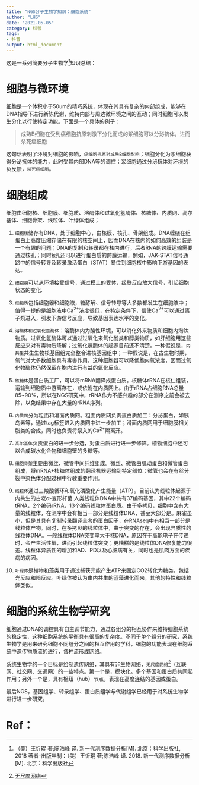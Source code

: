```yaml
---
title: "NGS分子生物学知识：细胞系统"
author: "LHS"
date: "2021-05-05"
category: 科普
tags: 
- 科普
output: html_document
---
```

这是一系列简要分子生物学[^1]知识总结：

# 细胞与微环境

细胞是一个体积小于50um的精巧系统，体现在其具有复杂的内部组成，能够在DNA指导下进行新陈代谢，维持内部与周边微环境之间的互动；同时细胞可以发生分化以行使特定功能。下面是一个具体的例子：

>成熟B细胞在受到癌细胞抗原刺激下分化而成的浆细胞可以分泌抗体，进而杀死癌细胞

这句话表明了环境对细胞的影响，`癌细胞抗原对成熟B细胞影响`；细胞分化为浆细胞获得分泌抗体的能力，此时受其内部DNA等的调控；浆细胞通过分泌抗体对环境的负反馈，`杀死癌细胞`。

# 细胞组成

细胞由细胞核、细胞膜、细胞质、溶酶体和过氧化氢酶体、核糖体、内质网、高尔基体、细胞骨架、线粒体、叶绿体组成；

1. `细胞核`储存有DNA，处于细胞中心，由核膜、核孔、骨架组成。DNA缠绕在组蛋白上高度压缩存储在有限的核空间上，因而DNA在核内的如何高效的组装是一个有趣的问题；DNA的复制和转录都在核内进行，后者RNA的跨膜运输需要通过核孔；同时`核孔`还可以进行蛋白质的跨膜运输，例如，JAK-STAT信号通路中的信号转导及转录激活蛋白（STAT）易位到细胞核中影响下游基因的表达。

2. `细胞膜`可以从环境接受信号，通过模上的受体，级联反应放大信号，引起细胞状态的变化.

3. `细胞质`包括细胞器和细胞液，糖酵解、信号转导等大多数都发生在细胞液中；值得一提的是细胞液中Ca<sup>2+</sup>浓度很低，在特定条件下，信使Ca<sup>2+</sup>可以通过离子泵进入，引发下游信号反应，导致基因表达水平的变化。

4. `溶酶体和过氧化氢酶体`：溶酶体内为酸性环境，可以消化外来物质和细胞内淘汰物质。过氧化氢酶体可以通过过氧化来氧化酚类和醇类物质，如肝细胞用这些反应来对有毒物质降解；过氧化氢酶体的起源目前还不清楚，一种假说是，`内共生`共生生物核基因组完全整合进核基因组中；一种假说是，在古生物时期，氧气对大多数细胞具有毒害作用，这种细胞器可以降低胞内氧浓度，因而过氧化物酶体仍然保留在胞内进行有益的氧化反应。

5. `核糖体`是蛋白质工厂，可以将mRNA翻译成蛋白质。核糖体rRNA在核仁组装，运输到细胞质中游离存在，或依附在内质网上。由于rRNA占细胞RNA总量85~90%，所以在NGS研究中，rRNA作为不感兴趣的部分在测序之前会被去除，以免结果中存在大量的rRNA序列。

6. `内质网`分为粗面和滑面内质网。粗面内质网负责蛋白质加工：分泌蛋白，如胰岛素等，通过tag标签进入内质网中进一步加工；滑面内质网用于细胞膜相关脂类的合成，同时也负责将泵入的Ca<sup>2+</sup>隔离开。

7. `高尔基体`负责蛋白的进一步分选，对蛋白质进行进一步修饰。植物细胞中还可以合成碳水化合物和细胞壁的多糖等。

8. `细胞骨架`主要由微丝、微管中间纤维组成。微丝、微管由肌动蛋白和微管蛋白组成，将mRNA+核糖体组成的翻译机器运输到特定部位；微管也会在有丝分裂中染色体分配过程中行驶重要作用。

9. `线粒体`通过三羧酸循环和氧化磷酸化产生能量（ATP）。目前认为线粒体起源于内共生的古老α-变形杆菌,人类线粒体DNA中共有37编码基因，其中22个编码tRNA，2个编码rRNA，13个编码线粒体蛋白质。由于多拷贝，细胞中含有大量的线粒体，在测序中会有相当一部分是线粒体DNA，甚至大部分是。麻雀虽小，但是其具有复制转录翻译全套的蛋白因子，在RNAseq中有相当一部分是线粒体产物。同时，在多拷贝的线粒体中，由于突变的存在，会出现异质性的线粒体DNA。一般线粒体DNA突变率大于核DNA，原因在于高能电子在传递时，会产生活性氧，进而引起线粒体突变；更糟糕的是线粒体DNA修复能力很差。线粒体异质性的增加和AD、PD以及心脏病有关，同时也是肌肉方面的疾病的病因。

10. `叶绿体`是植物和藻类用于通过捕获光能产生ATP来固定CO2转化为糖类，包括光反应和暗反应。叶绿体被认为由内共生的蓝藻进化而来，其他的特性和线粒体类似。

# 细胞的系统生物学研究

细胞通过DNA的调控具有自主调节能力，通过各组分的相互协作来维持细胞系统的稳定性，这种细胞系统的平衡具有很高的复杂度。不同于单个组分的研究，系统生物学是用来研究细胞不同组分之间的相互作用的学科，细胞的功能表现在细胞系统中遗传物质流的进行，各种流形成网络。

系统生物学的一个目标是绘制遗传网络，其具有非生物网络，`无尺度网络`[^2]（互联网、社交网、交通网）的一些特点。第一个是，模块化。多个基因和蛋白质共同起作用；另外一个是，具有枢纽（hub）节点，表现在高度连结的基因或蛋白。

最后NGS，基因组学、转录组学、蛋白质组学与代谢组学已经用于对系统生物学进行进一步研究。

# Ref：

[^1]:（美）王忻琨 著;陈浩峰 译. 新一代测序数据分析[M]. 北京：科学出版社, 2018
著者-出版年制：（美）王忻琨 著;陈浩峰 译. 2018. 新一代测序数据分析[M]. 北京：科学出版社

[^2]:[无尺度网络](https://zh.wikipedia.org/wiki/%E6%97%A0%E5%B0%BA%E5%BA%A6%E7%BD%91%E7%BB%9C)
























